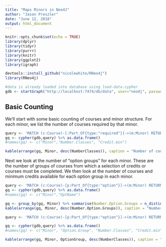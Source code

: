 ```yaml
---
title: "Maps Minors in Neo4J"
author: "Jason Preszler"
date: "June 12, 2018"
output: html_document
---
```


```r
knitr::opts_chunk$set(echo = TRUE)
library(dplyr)
library(tidyr)
library(purrr)
library(knitr)
library(ggplot2)
library(igraph)

devtools::install_github("nicolewhite/RNeo4j")
library(RNeo4j)

#data is already loaded into database using load-data.cypher
gdb <- startGraph("http://localhost:7474/db/data", user="neo4j", password = "maps") #only the password is DB specific here


```

## Basic Counting
We'll start with some basic counting of courses and minor structure. For each minor, we list the number of courses required by that minor.

```r
query <- 'MATCH (c:Course)-[:Part_Of{type:"required"}]->(m:Minor) RETURN m.name AS Minor, count(c) AS NumberClasses, sum(toInt(c.minCredits)) AS CreditMin'
gq <- cypher(gdb,query) %>% as.data.frame()
#names(gq) <- c("Minor","Number.Classes", "Credit.min")

kable(arrange(gq, Minor, desc(NumberClasses)), caption = "Number of courses required for each minor")

```

Next we look at the number of "option groups" for each minor. These are the number of groups of courses from which a selection of credits or courses must be completed. We then look at the number of courses and minimum credits available for each option group in each minor.

```r
query <- 'MATCH (c:Course)-[p:Part_Of{type:"option"}]->(m:Minor) RETURN m.name AS Minor, p.cluster AS OptName'
gq <- cypher(gdb,query) %>% as.data.frame()
#names(gq) <- c("Minor","OptName")

gq <- group_by(gq, Minor) %>% summarise(Number.Option.Groups = n_distinct(OptName))
kable(arrange(gq, Minor, desc(Number.Option.Groups)), caption = "Number of Option Groups required for each minor")
```

```r
query <- 'MATCH (c:Course)-[p:Part_Of{type:"option"}]->(m:Minor) RETURN m.name AS Minor, p.cluster AS OptionGroup, count(c) AS NumberClasses, sum(toInt(c.minCredits)) AS CreditMin'

gq <- cypher(gdb,query) %>% as.data.frame()
#names(gq) <- c("Minor", "Option.Group", "Number.Classes", "Credit.min")

kable(arrange(gq, Minor, OptionGroup, desc(NumberClasses)), caption = "Number of courses for each option group of each minor")
```